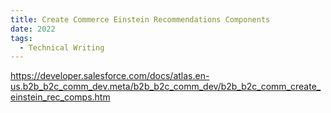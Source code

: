 ```yaml
---
title: Create Commerce Einstein Recommendations Components
date: 2022
tags:
  - Technical Writing
---
```


https://developer.salesforce.com/docs/atlas.en-us.b2b_b2c_comm_dev.meta/b2b_b2c_comm_dev/b2b_b2c_comm_create_einstein_rec_comps.htm